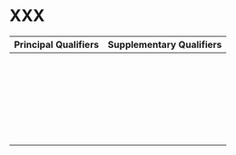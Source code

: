 # XXX {#key-xxx}

::: grid
::: g-col-4
:::

::: g-col-8
| Principal Qualifiers | Supplementary Qualifiers |
|----------------------|--------------------------|
|                      |                          |
|                      |                          |
|                      |                          |
|                      |                          |
|                      |                          |
|                      |                          |
|                      |                          |
|                      |                          |
|                      |                          |
|                      |                          |
|                      |                          |
|                      |                          |
|                      |                          |
|                      |                          |
|                      |                          |
|                      |                          |
|                      |                          |
|                      |                          |
|                      |                          |
|                      |                          |
|                      |                          |
|                      |                          |
|                      |                          |
|                      |                          |
|                      |                          |
|                      |                          |
|                      |                          |
:::
:::
